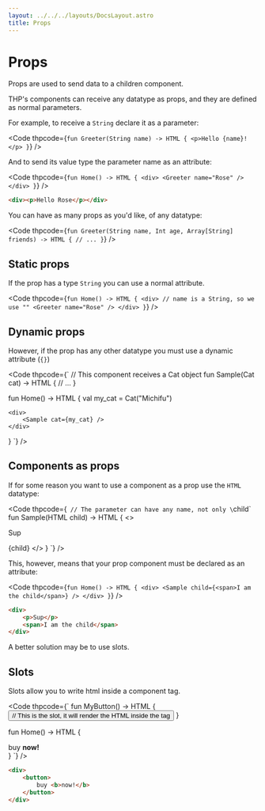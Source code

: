 ```yaml
---
layout: ../../../layouts/DocsLayout.astro
title: Props
---
```


# Props

Props are used to send data to a children component.

THP's components can receive any datatype as props,
and they are defined as normal parameters.

For example, to receive a `String` declare it as a
parameter:

<Code thpcode={`
fun Greeter(String name) -> HTML
{
    <p>Hello {name}!</p>
}
`} />

And to send its value type the parameter name as an attribute:

<Code thpcode={`
fun Home() -> HTML
{
    <div>
        <Greeter name="Rose" />
    </div>
}
`} />

```html
<div><p>Hello Rose</p></div>
```

You can have as many props as you'd like, of any datatype:

<Code thpcode={`
fun Greeter(String name, Int age, Array[String] friends) -> HTML
{
    // ...
}
`} />

## Static props

If the prop has a type `String` you can use a normal attribute.

<Code thpcode={`
fun Home() -> HTML
{
    <div>
        // name is a String, so we use ""
        <Greeter name="Rose" />
    </div>
}
`} />


## Dynamic props

However, if the prop has any other datatype you must use a
dynamic attribute (`{}`)

<Code thpcode={`
// This component receives a Cat object
fun Sample(Cat cat) -> HTML
{
    // ...
}

fun Home() -> HTML
{
    val my_cat = Cat("Michifu")

    <div>
        <Sample cat={my_cat} />
    </div>
}
`} />


## Components as props

If for some reason you want to use a component as a prop
use the `HTML` datatype:

<Code thpcode={`
// The parameter can have any name, not only \`child\`
fun Sample(HTML child) -> HTML
{
    <>
        <p>Sup</p>
        {child}
    </>
}
`} />

This, however, means that your prop component must be declared
as an attribute:

<Code thpcode={`
fun Home() -> HTML
{
    <div>
        <Sample child={<span>I am the child</span>} />
    </div>
}
`} />

```html
<div>
    <p>Sup</p>
    <span>I am the child</span>
</div>
```

A better solution may be to use slots.

## Slots

Slots allow you to write html inside a component tag.

<Code thpcode={`
fun MyButton() -> HTML
{
    <button>
        // This is the slot, it will render the HTML inside the tag
        <Slot />
    </button>
}

fun Home() -> HTML
{
    <div>
        <MyButton>
            buy <b>now!</b>
        </MyButton>
    </div>
}
`} />
```html
<div>
    <button>
        buy <b>now!</b>
    </button>
</div>
```




